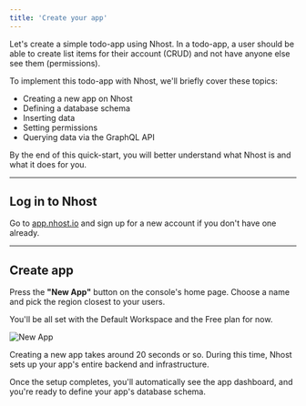 ```yaml
---
title: 'Create your app'
---
```


Let's create a simple todo-app using Nhost. In a todo-app, a user should be able to create list items for their account (CRUD) and not have anyone else see them (permissions).

To implement this todo-app with Nhost, we'll briefly cover these topics:

- Creating a new app on Nhost
- Defining a database schema
- Inserting data
- Setting permissions
- Querying data via the GraphQL API

By the end of this quick-start, you will better understand what Nhost is and what it does for you.

---

## Log in to Nhost

Go to [app.nhost.io](https://app.nhost.io) and sign up for a new account if you don't have one already.

---

## Create app

Press the **"New App"** button on the console's home page. Choose a name and pick the region closest to your users.

You'll be all set with the Default Workspace and the Free plan for now.

![New App](/images/quick-start/new-app.png)

Creating a new app takes around 20 seconds or so. During this time, Nhost sets up your app's entire backend and infrastructure.

Once the setup completes, you'll automatically see the app dashboard, and you're ready to define your app's database schema.
